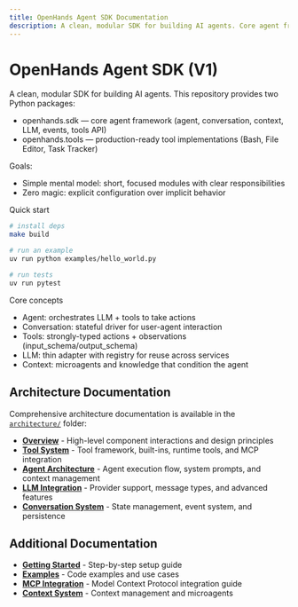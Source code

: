 ```yaml
---
title: OpenHands Agent SDK Documentation
description: A clean, modular SDK for building AI agents. Core agent framework and production-ready tool implementations.
---
```


# OpenHands Agent SDK (V1)

A clean, modular SDK for building AI agents. This repository provides two Python packages:

- openhands.sdk — core agent framework (agent, conversation, context, LLM, events, tools API)
- openhands.tools — production-ready tool implementations (Bash, File Editor, Task Tracker)

Goals:
- Simple mental model: short, focused modules with clear responsibilities
- Zero magic: explicit configuration over implicit behavior

Quick start

```bash
# install deps
make build

# run an example
uv run python examples/hello_world.py

# run tests
uv run pytest
```

Core concepts
- Agent: orchestrates LLM + tools to take actions
- Conversation: stateful driver for user-agent interaction
- Tools: strongly-typed actions + observations (input_schema/output_schema)
- LLM: thin adapter with registry for reuse across services
- Context: microagents and knowledge that condition the agent

## Architecture Documentation

Comprehensive architecture documentation is available in the [`architecture/`](./architecture/) folder:

- **[Overview](./architecture/overview.mdx)** - High-level component interactions and design principles
- **[Tool System](./architecture/tool.mdx)** - Tool framework, built-ins, runtime tools, and MCP integration  
- **[Agent Architecture](./architecture/agent.mdx)** - Agent execution flow, system prompts, and context management
- **[LLM Integration](./architecture/llm.mdx)** - Provider support, message types, and advanced features
- **[Conversation System](./architecture/conversation.mdx)** - State management, event system, and persistence

## Additional Documentation

- **[Getting Started](./getting-started.mdx)** - Step-by-step setup guide
- **[Examples](./examples.mdx)** - Code examples and use cases  
- **[MCP Integration](./mcp.mdx)** - Model Context Protocol integration guide
- **[Context System](./context/README.mdx)** - Context management and microagents
